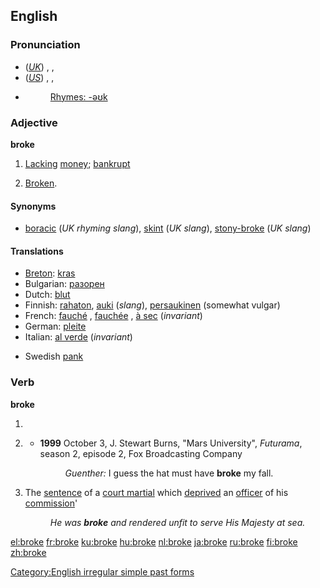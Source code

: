 ==English==
{{rank|dinner|command|etc.|771|broke|waiting|political|reading}}

===Pronunciation===
*(''[[Received Pronunciation|UK]]'') {{AHD|brōk}}, {{IPA|/brəʊk/}}, {{SAMPA|/br@Uk/}}
*(''[[General American|US]]'') {{AHD|brōk}}, {{IPA|/broʊk/}}, {{SAMPA|/broUk/}}
*{{audio|en-us-broke.ogg|Audio (US)}}
*:[[Rhymes:English:-əʊk|Rhymes: -əʊk]]

===Adjective===
'''broke'''

# {{colloquial}} [[lack|Lacking]] [[money]]; [[bankrupt]]
# {{colloquial}} [[broken|Broken]].

====Synonyms====
{{saurus|poor|impoverished}}
* [[boracic]] (''UK rhyming slang''), [[skint]] (''UK slang''), [[stony-broke]] (''UK slang'')

====Translations====
{{trans-top|lacking money; bankrupt}}
*[[Breton]]: [[kras]]
*Bulgarian: [[разорен]] {{m}}
*Dutch: [[blut]]
*Finnish: [[rahaton]], [[auki]] (''slang''), [[persaukinen]] (somewhat vulgar)
*French: [[fauché]] {{m}}, [[fauchée]] {{f}}, [[à sec]] (''invariant'')
*German: [[pleite]]
*Italian: [[al verde]] (''invariant'')
{{trans-mid}}
*Swedish [[pank]]
{{trans-bottom}}

===Verb===
'''broke'''

# {{simple past of|[[break]]}}
# {{context|archaic|or|poetic}} {{past participle of|[[break]]}}
#* '''1999''' October 3, J. Stewart Burns, "Mars University", ''Futurama'', season 2, episode 2, Fox Broadcasting Company
#*: ''Guenther:'' I guess the hat must have '''broke''' my fall.
# {{nautical}} The [[sentence]] of a [[court martial]] which [[deprived]] an [[officer]] of his [[commission]]'
#: ''He was '''broke''' and rendered unfit to serve His Majesty at sea.''

[[Category:English irregular simple past forms]]

[[el:broke]]
[[fr:broke]]
[[ku:broke]]
[[hu:broke]]
[[nl:broke]]
[[ja:broke]]
[[ru:broke]]
[[fi:broke]]
[[zh:broke]]
